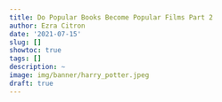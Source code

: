 ```yaml
---
title: Do Popular Books Become Popular Films Part 2
author: Ezra Citron
date: '2021-07-15'
slug: []
showtoc: true
tags: []
description: ~
image: img/banner/harry_potter.jpeg
draft: true
---
```

